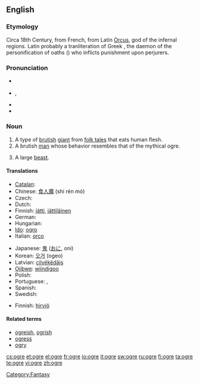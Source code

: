 {{also|Ogre}}
==English==
{{wikipedia}}

===Etymology===
Circa 18th Century, from French, from Latin [[Orcus]], god of the infernal regions. Latin probably a tranliteration of Greek {{term|Όρκος|sc=polytonic|tr=Horkos}}, the daemon of the personification of oaths ({{term|ὅρκος|sc=polytonic||oath}}) who inflicts punishment upon perjurers.

===Pronunciation===
* {{a|UK}} {{IPA|/ˈəʊ.gə/}}
* {{a|US}} {{enPR|ōʹgûr}}, {{IPA|/ˈoʊ.gɚ/}}
* {{audio|en-us-ogre.ogg|Audio (US)}}
* {{rhymes|əʊɡə(r)}}

===Noun===
{{en-noun}}

# A type of [[brutish]] [[giant]] from [[folk tale]]s that eats human flesh.
# A brutish [[man]] whose behavior resembles that of the mythical ogre.
# {{rfv-sense}} A large [[beast]].

====Translations====
{{trans-top|brutish giant}}
* [[Catalan]]: {{t|ca|ogre|m}}
* Chinese: [[食人魔]] (shí rén mó)
* Czech: {{t|cs|zlobr|m}}
* Dutch: {{t|nl|oger}}
* Finnish: [[jätti]], [[jättiläinen]]
* German: {{t|de|Oger}}
* Hungarian: {{t|hu|ogre}}
* [[Ido]]: [[ogro]]
* Italian: [[orco]] {{m}}
{{trans-mid}}
* Japanese: [[鬼]] ([[おに]], oni)
* Korean: [[오거]] (ogeo)
* Latvian: [[cilvēkēdājs]]
* [[Ojibwe]]: [[wiindigoo]]
* Polish: {{t|pl|ogr|m}}
* Portuguese: {{t|pt|ogro|m}}, {{t|pt|ogre|m}}
* Spanish: {{t|es|ogro|m}}
* Swedish: {{t|sv|rese}}
{{trans-bottom}}

{{trans-top|brutish man}}
{{trans-mid}}
{{trans-bottom}}

{{trans-top|large beast}}
* Finnish: [[hirviö]]
{{trans-mid}}
{{trans-bottom}}

====Related terms====
* [[ogreish]], [[ogrish]]
* [[ogress]]
* [[ogry]]

[[Category:Fantasy]]

[[cs:ogre]]
[[et:ogre]]
[[el:ogre]]
[[fr:ogre]]
[[io:ogre]]
[[it:ogre]]
[[sw:ogre]]
[[ru:ogre]]
[[fi:ogre]]
[[ta:ogre]]
[[te:ogre]]
[[vi:ogre]]
[[zh:ogre]]